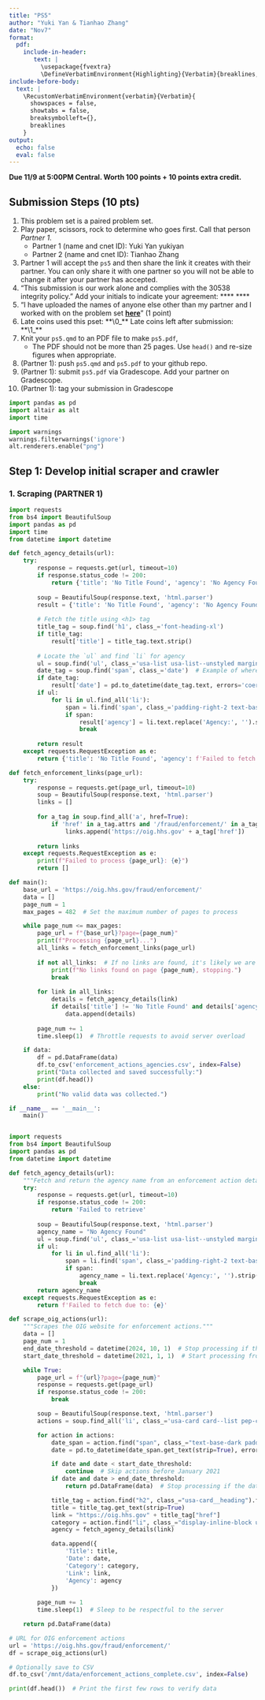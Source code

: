 ```yaml
---
title: "PS5"
author: "Yuki Yan & Tianhao Zhang"
date: "Nov7"
format: 
  pdf:
    include-in-header: 
       text: |
         \usepackage{fvextra}
         \DefineVerbatimEnvironment{Highlighting}{Verbatim}{breaklines,commandchars=\\\{\}}
include-before-body:
  text: |
    \RecustomVerbatimEnvironment{verbatim}{Verbatim}{
      showspaces = false,
      showtabs = false,
      breaksymbolleft={},
      breaklines
    }
output:
  echo: false
  eval: false
---
```


**Due 11/9 at 5:00PM Central. Worth 100 points + 10 points extra credit.**

## Submission Steps (10 pts)
1. This problem set is a paired problem set.
2. Play paper, scissors, rock to determine who goes first. Call that person *Partner 1*.
    - Partner 1 (name and cnet ID): Yuki Yan yukiyan
    - Partner 2 (name and cnet ID): Tianhao Zhang
3. Partner 1 will accept the `ps5` and then share the link it creates with their partner. You can only share it with one partner so you will not be able to change it after your partner has accepted. 
4. "This submission is our work alone and complies with the 30538 integrity policy." Add your initials to indicate your agreement: \*\*\Y\Y\*\* \*\*\T\Z\*\*
5. "I have uploaded the names of anyone else other than my partner and I worked with on the problem set **[here](https://docs.google.com/forms/d/185usrCREQaUbvAXpWhChkjghdGgmAZXA3lPWpXLLsts/edit)**"  (1 point)
6. Late coins used this pset: \*\*\0\_\*\* Late coins left after submission: \*\*\1\_\*\*
7. Knit your `ps5.qmd` to an PDF file to make `ps5.pdf`, 
    * The PDF should not be more than 25 pages. Use `head()` and re-size figures when appropriate. 
8. (Partner 1): push  `ps5.qmd` and `ps5.pdf` to your github repo.
9. (Partner 1): submit `ps5.pdf` via Gradescope. Add your partner on Gradescope.
10. (Partner 1): tag your submission in Gradescope

\newpage

```python
import pandas as pd
import altair as alt
import time

import warnings 
warnings.filterwarnings('ignore')
alt.renderers.enable("png")
```


## Step 1: Develop initial scraper and crawler

### 1. Scraping (PARTNER 1)

```python
import requests
from bs4 import BeautifulSoup
import pandas as pd
import time
from datetime import datetime

def fetch_agency_details(url):
    try:
        response = requests.get(url, timeout=10)
        if response.status_code != 200:
            return {'title': 'No Title Found', 'agency': 'No Agency Found', 'date': None}
        
        soup = BeautifulSoup(response.text, 'html.parser')
        result = {'title': 'No Title Found', 'agency': 'No Agency Found', 'date': None}
        
        # Fetch the title using <h1> tag
        title_tag = soup.find('h1', class_='font-heading-xl')
        if title_tag:
            result['title'] = title_tag.text.strip()
        
        # Locate the `ul` and find `li` for agency
        ul = soup.find('ul', class_='usa-list usa-list--unstyled margin-y-2')
        date_tag = soup.find('span', class_='date')  # Example of where the date might be found
        if date_tag:
            result['date'] = pd.to_datetime(date_tag.text, errors='coerce')
        if ul:
            for li in ul.find_all('li'):
                span = li.find('span', class_='padding-right-2 text-base', string='Agency:')
                if span:
                    result['agency'] = li.text.replace('Agency:', '').strip()
                    break
        
        return result
    except requests.RequestException as e:
        return {'title': 'No Title Found', 'agency': f'Failed to fetch due to: {e}', 'date': None}

def fetch_enforcement_links(page_url):
    try:
        response = requests.get(page_url, timeout=10)
        soup = BeautifulSoup(response.text, 'html.parser')
        links = []
        
        for a_tag in soup.find_all('a', href=True):
            if 'href' in a_tag.attrs and '/fraud/enforcement/' in a_tag['href']:
                links.append('https://oig.hhs.gov' + a_tag['href'])
        
        return links
    except requests.RequestException as e:
        print(f"Failed to process {page_url}: {e}")
        return []

def main():
    base_url = 'https://oig.hhs.gov/fraud/enforcement/'
    data = []
    page_num = 1
    max_pages = 482  # Set the maximum number of pages to process

    while page_num <= max_pages:
        page_url = f"{base_url}?page={page_num}"
        print(f"Processing {page_url}...")
        all_links = fetch_enforcement_links(page_url)
        
        if not all_links:  # If no links are found, it's likely we are at the end of available content
            print(f"No links found on page {page_num}, stopping.")
            break
        
        for link in all_links:
            details = fetch_agency_details(link)
            if details['title'] != 'No Title Found' and details['agency'] != 'No Agency Found':
                data.append(details)
        
        page_num += 1
        time.sleep(1)  # Throttle requests to avoid server overload

    if data:
        df = pd.DataFrame(data)
        df.to_csv('enforcement_actions_agencies.csv', index=False)
        print("Data collected and saved successfully:")
        print(df.head())
    else:
        print("No valid data was collected.")

if __name__ == '__main__':
    main()



```

```python
import requests
from bs4 import BeautifulSoup
import pandas as pd
from datetime import datetime

def fetch_agency_details(url):
    """Fetch and return the agency name from an enforcement action detail page."""
    try:
        response = requests.get(url, timeout=10)
        if response.status_code != 200:
            return 'Failed to retrieve'
        
        soup = BeautifulSoup(response.text, 'html.parser')
        agency_name = "No Agency Found"
        ul = soup.find('ul', class_='usa-list usa-list--unstyled margin-y-2')
        if ul:
            for li in ul.find_all('li'):
                span = li.find('span', class_='padding-right-2 text-base', string='Agency:')
                if span:
                    agency_name = li.text.replace('Agency:', '').strip()
                    break
        return agency_name
    except requests.RequestException as e:
        return f'Failed to fetch due to: {e}'

def scrape_oig_actions(url):
    """Scrapes the OIG website for enforcement actions."""
    data = []
    page_num = 1
    end_date_threshold = datetime(2024, 10, 1)  # Stop processing if the date is after October 2024
    start_date_threshold = datetime(2021, 1, 1)  # Start processing from January 2021

    while True:
        page_url = f"{url}?page={page_num}"
        response = requests.get(page_url)
        if response.status_code != 200:
            break

        soup = BeautifulSoup(response.text, 'html.parser')
        actions = soup.find_all('li', class_='usa-card card--list pep-card--minimal mobile:grid-col-12')

        for action in actions:
            date_span = action.find("span", class_="text-base-dark padding-right-105")
            date = pd.to_datetime(date_span.get_text(strip=True), errors='coerce') if date_span else None

            if date and date < start_date_threshold:
                continue  # Skip actions before January 2021
            if date and date > end_date_threshold:
                return pd.DataFrame(data)  # Stop processing if the date is after October 2024

            title_tag = action.find("h2", class_="usa-card__heading").find("a")
            title = title_tag.get_text(strip=True)
            link = "https://oig.hhs.gov" + title_tag["href"]
            category = action.find("li", class_="display-inline-block usa-tag text-no-lowercase text-base-darkest bg-base-lightest margin-right-1").get_text(strip=True)
            agency = fetch_agency_details(link)

            data.append({
                'Title': title,
                'Date': date,
                'Category': category,
                'Link': link,
                'Agency': agency
            })
        
        page_num += 1
        time.sleep(1)  # Sleep to be respectful to the server

    return pd.DataFrame(data)

# URL for OIG enforcement actions
url = 'https://oig.hhs.gov/fraud/enforcement/'
df = scrape_oig_actions(url)

# Optionally save to CSV
df.to_csv('/mnt/data/enforcement_actions_complete.csv', index=False)

print(df.head())  # Print the first few rows to verify data

```
